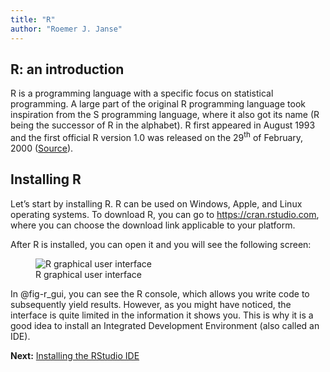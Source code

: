 ```yaml
---
title: "R"
author: "Roemer J. Janse"
---
```


## R: an introduction

R is a programming language with a specific focus on statistical programming. A large part of the original R programming language took inspiration from the S programming language, where it also got its name (R being the successor of R in the alphabet). R first appeared in August 1993 and the first official R version 1.0 was released on the 29^th^ of February, 2000 ([Source](https://en.wikipedia.org/wiki/R_(programming_language))).

## Installing R

Let's start by installing R. R can be used on Windows, Apple, and Linux operating systems. To download R, you can go to <https://cran.rstudio.com>, where you can choose the download link applicable to your platform.

After R is installed, you can open it and you will see the following screen:

![R graphical user interface](images/rgui.png){#fig-r_gui fig-alt="R graphical user interface" fig-align="center"}

In @fig-r_gui, you can see the R console, which allows you write code to subsequently yield results. However, as you might have noticed, the interface is quite limited in the information it shows you. This is why it is a good idea to install an Integrated Development Environment (also called an IDE).

**Next:** [Installing the RStudio IDE](rstudio.qmd)
